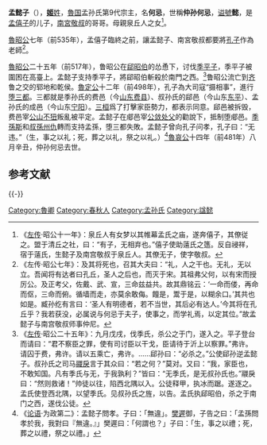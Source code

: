 {{模板:Infobox 先秦人物
|名稱=仲孫何忌
|姓=[[姬姓|姬]]
|氏=[[孟孫氏|孟孫]]
|名=何忌
|字=
|别名=孟懿子
|别字=
|諡号=懿
|官位=
|時代=春秋
|國家=魯國
|身份=[[魯國|魯國]]卿
|出生日期=
|逝世日期=前481年
|父=[[孟僖子|孟僖子]][[仲孫貜|仲孫貜]]
|子女=[[孟武伯|孟武伯]][[仲孫彘|仲孫彘]]、[[孟公期|公期]]
}}
'''孟懿子'''（{{bd|？||前481年||catIdx=M}}），[[姬姓|'''姬'''姓]]，[[魯国|魯国]]孟孙氏第9代宗主，名'''何忌'''，世稱'''仲孙何忌'''，[[谥號|谥號]]'''懿'''，是[[孟僖子|孟僖子]]的儿子，[[南宮敬叔|南宮敬叔]]的哥哥。母親泉丘人之女<ref>《[[左传|左传]]·昭公十一年》：泉丘人有女梦以其帷幕孟氏之庙，遂奔僖子，其僚従之。盟于清丘之社，曰：“有子，无相弃也。”僖子使助薳氏之簉。反自祲祥，宿于薳氏，生懿子及南宫敬叔于泉丘人。其僚无子，使字敬叔。</ref>。

[[魯昭公|魯昭公]]七年（前535年），孟僖子臨終之前，讓孟懿子、南宮敬叔都要將[[孔子|孔子]]作為老師<ref>《左传·昭公七年》：及其将死也，召其大夫曰：“礼，人之干也。无礼，无以立。吾闻将有达者曰孔丘，圣人之后也，而灭于宋。其祖弗父何，以有宋而授厉公。及正考父，佐戴、武、宣，三命兹益共。故其鼎铭云：‘一命而偻，再命而伛，三命而俯。循墙而走，亦莫余敢侮。饘是，鬻于是，以糊余口。’其共也如是。臧孙纥有言曰：‘圣人有明德者，若不当世，其后必有达人。’今其将在孔丘乎？我若获没，必属说与何忌于夫子，使事之，而学礼焉，以定其位。”故孟懿子与南宫敬叔师事仲尼。</ref>。

[[魯昭公|魯昭公]]二十五年（前517年），鲁昭公在[[郈昭伯|郈昭伯]]的怂恿下，讨伐[[季平子|季平子]]，季平子被圍困在高臺上。孟懿子支持季平子，將郈昭伯斬殺於南門之西。<ref>《[[左传|左传]]·昭公二十五年》：九月戊戌，伐季氏，杀公之于门，遂入之。平子登台而请曰：“君不察臣之罪，使有司讨臣以干戈，臣请待于沂上以察罪。”弗许。请囚于费，弗许。请以五乘亡，弗许。……郈孙曰：“必杀之。”公使郈孙逆孟懿子。叔孙氏之司马[[鬷戾|鬷戾]]言于其众曰：“若之何？”莫对。又曰：“我，家臣也，不敢知国。凡有季氏与无，于我孰利？”皆曰：“无季氏，是无叔孙氏也。”鬷戾曰：“然则救诸！”帅徒以往，陷西北隅以入。公徒释甲，执冰而踞。遂逐之。孟氏使登西北隅，以望季氏。见叔孙氏之旌，以告。孟氏执郈昭伯，杀之于南门之西，遂伐公徒。</ref>鲁昭公流亡到[[齐|齐]]鲁之交的郓地和乾侯。[[魯定公|魯定公]]十二年（前498年），孔子為大司寇“摄相事”，進行[[堕三都|堕三都]]。三都就是季孙氏的费邑（今[[山东|山东]][[费县|费县]]）、叔孙氏的郈邑（今山东[[东平|东平]]）、孟孙氏的成邑（今山东[[宁阳|宁阳]]）。[[三桓|三桓]]爲了打擊家臣勢力，都表示同意。郈邑被拆毁，费邑宰[[公山不狃|公山不狃]]叛亂被平定。孟懿子在郕邑宰[[公敛处父|公敛处父]]的勸說下，抵制堕郕邑。[[季孫斯|季孫斯]]和[[叔孫州仇|叔孫州仇]]轉而支持孟孫，堕三都失敗。孟懿子曾向孔子问孝，孔子曰：“无违。”（生，事之以礼；死，葬之以礼，祭之以礼。）<ref>《[[论语|论语]]·为政第二》：孟懿子問孝。子曰：「無違」。[[樊遲|樊遲]]御，子告之曰：「孟孫問孝於我，我對曰『無違。』」樊遲曰：「何謂也？」子曰：「生，事之以禮；死，葬之以禮，祭之以禮。」</ref>[[魯哀公|魯哀公]]十四年（前481年）八月辛丑，仲孙何忌去世。

== 参考文献 ==
{{Reflist}}

{{-}}
{{start box}}
{{s-before|父[[孟僖子|孟僖子]]仲孙貜}}
{{s-title|[[魯國|魯國]][[孟孙氏|孟孙氏]]宗主|前518年—前481年}}
{{s-after|子[[孟武伯|孟武伯]]仲孙彘}}
{{end box}}
{{三桓}}

[[Category:魯卿|Category:魯卿]]
[[Category:春秋人|Category:春秋人]]
[[Category:孟孙氏|Category:孟孙氏]]
[[Category:諡懿|Category:諡懿]]